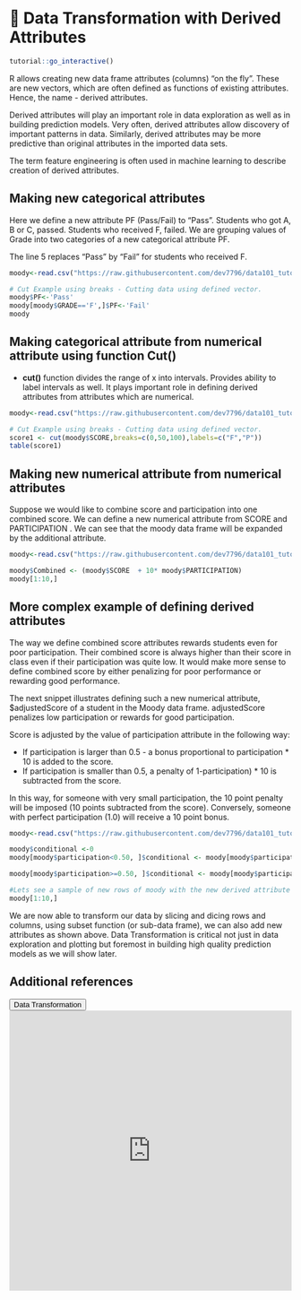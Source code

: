 # 🔖  Data Transformation with Derived Attributes

<script src="files/js/dcl.js"></script>
<link rel="stylesheet" href="https://maxcdn.bootstrapcdn.com/bootstrap/3.4.1/css/bootstrap.min.css">
<script src="https://maxcdn.bootstrapcdn.com/bootstrap/3.4.1/js/bootstrap.min.js"></script>

```r
tutorial::go_interactive()
```

R allows creating new data frame attributes (columns) “on the fly”. These are new vectors, which are often defined as functions of existing attributes. Hence, the name - derived attributes.

Derived attributes will play an important role in data exploration as well as in building prediction models. Very often, derived attributes allow discovery of important patterns in data. Similarly, derived attributes may be more predictive than original attributes in the imported data sets.

The term feature engineering is often used in machine learning to describe creation of derived attributes.


## Making new categorical attributes

Here we define a new attribute PF (Pass/Fail) to “Pass”.  Students who got A, B or C, passed. Students who received F, failed. We are grouping values of Grade into two categories of a new categorical attribute PF. 

The line 5 replaces “Pass” by “Fail” for students who received F. 

```r
moody<-read.csv("https://raw.githubusercontent.com/dev7796/data101_tutorial/main/files/dataset/moody2022_new.csv") #web load

# Cut Example using breaks - Cutting data using defined vector. 
moody$PF<-'Pass'
moody[moody$GRADE=='F',]$PF<-'Fail'
moody

```

## Making categorical attribute from numerical attribute using function Cut()

- **cut()** function  divides the range of x into intervals. Provides ability to label intervals as well. It plays important role in defining derived attributes from attributes which are numerical.

```r
moody<-read.csv("https://raw.githubusercontent.com/dev7796/data101_tutorial/main/files/dataset/moody2022_new.csv") #web load

# Cut Example using breaks - Cutting data using defined vector. 
score1 <- cut(moody$SCORE,breaks=c(0,50,100),labels=c("F","P"))
table(score1)

```


## Making new numerical attribute from numerical attributes

Suppose we would like to combine score and participation into one combined score. We can define a new numerical attribute from SCORE and PARTICIPATION . We can see that the moody data frame will be expanded by the additional attribute. 

```r

moody<-read.csv("https://raw.githubusercontent.com/dev7796/data101_tutorial/main/files/dataset/moody2022_new.csv") #web load

moody$Combined <- (moody$SCORE  + 10* moody$PARTICIPATION)
moody[1:10,]


```



## More complex  example of defining derived attributes

The way we define combined score attributes rewards students even for poor participation. Their combined score is always higher than their score in class even if their participation was quite low. It would make more sense to define combined score by either penalizing for poor performance or rewarding good performance. 

The next snippet illustrates defining  such a new numerical attribute, $adjustedScore of a student in the Moody data frame. adjustedScore penalizes low participation  or rewards for good participation. 

Score is adjusted by the value of participation attribute in the following way:
 
- If participation is larger than 0.5 - a bonus proportional to participation * 10 is added to the score.
- If participation is smaller than 0.5, a penalty of 1-participation) * 10 is subtracted from the score.

In this way, for someone with very small participation, the 10 point penalty will be imposed (10 points subtracted from the score). Conversely, someone with perfect participation (1.0) will receive a 10 point bonus.

```r

moody<-read.csv("https://raw.githubusercontent.com/dev7796/data101_tutorial/main/files/dataset/moody2022_new.csv") #web load

moody$conditional <-0
moody[moody$participation<0.50, ]$conditional <- moody[moody$participation<0.50, ]$score -10*(1-moody[moody$participation<0.50, ]$participation)

moody[moody$participation>=0.50, ]$conditional <- moody[moody$participation>=0.50, ]$score +10*moody[moody$participation>=0.50, ]$participation

#Lets see a sample of new rows of moody with the new derived attribute
moody[1:10,]


```

We are now able to transform our data by slicing and dicing rows and columns, using subset function (or sub-data frame), we can also add new attributes as shown above.  Data Transformation is critical not just in data exploration and plotting but foremost in building high quality prediction models as we will show later. 

## Additional references

<button class="btn btn-primary" data-toggle="collapse" data-target="#subset12">Data Transformation</button>
<div id="subset12" class="collapse">    
<embed src="https://docs.google.com/presentation/d/1--AeLFVrESqyWO7iNiIBRW7pX-VSYtBco1o8bOpOatE/edit?usp=sharing" width="100%" height="500px"></embed>
</div>